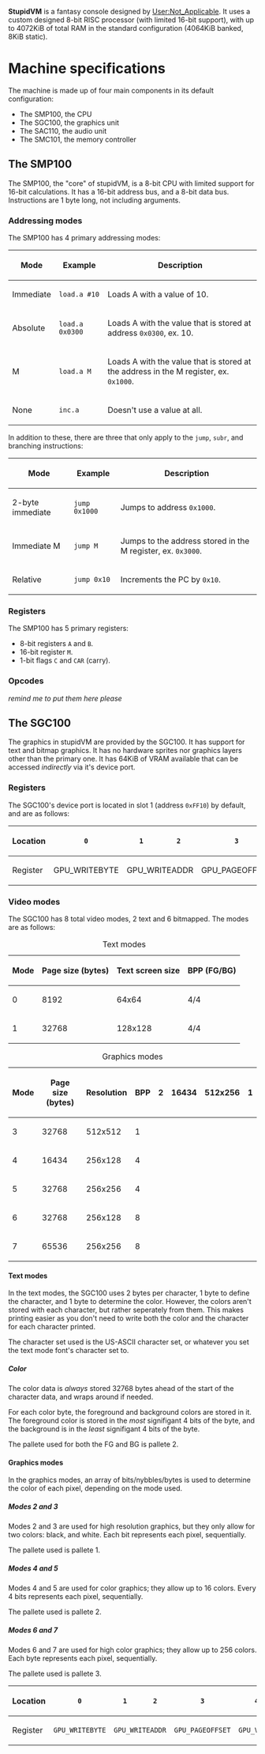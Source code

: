 '''StupidVM''' is a fantasy console designed by [[User:Not_Applicable]]. It uses a custom designed 8-bit RISC processor (with limited 16-bit support), with up to 4072KiB of total RAM in the standard configuration (4064KiB banked, 8KiB static).

= Machine specifications =

The machine is made up of four main components in its default configuration:

* The SMP100, the CPU
* The SGC100, the graphics unit
* The SAC110, the audio unit
* The SMC101, the memory controller


== The SMP100 ==
The SMP100, the "core" of stupidVM, is a 8-bit CPU with limited support for 16-bit calculations. It has a 16-bit address bus, and a 8-bit data bus. Instructions are 1 byte long, not including arguments.

=== Addressing modes ===
The SMP100 has 4 primary addressing modes:

{| class="wikitable"
! Mode !! Example !! Description
|-
| Immediate || <code>load.a #10</code> || Loads A with a value of 10.
|-
| Absolute || <code>load.a 0x0300</code> || Loads A with the value that is stored at address <code>0x0300</code>, ex. 10.
|-
| M || <code>load.a M</code> || Loads A with the value that is stored at the address in the M register, ex. <code>0x1000</code>.
|-
| None || <code>inc.a</code> || Doesn't use a value at all.
|}


In addition to these, there are three that only apply to the <code>jump</code>, <code>subr</code>, and branching instructions:
{| class="wikitable"
! Mode !! Example !! Description
|-
| 2-byte immediate || <code>jump 0x1000</code> || Jumps to address <code>0x1000</code>.
|-
| Immediate M || <code>jump M</code> || Jumps to the address stored in the M register, ex. <code>0x3000</code>.
|-
| Relative || <code>jump 0x10</code> || Increments the PC by <code>0x10</code>.
|}



=== Registers ===
The SMP100 has 5 primary registers:

* 8-bit registers <code>A</code> and <code>B</code>.
* 16-bit register <code>M</code>.
* 1-bit flags <code>C</code> and <code>CAR</code> (carry).



=== Opcodes ===
''remind me to put them here please''



== The SGC100 ==
The graphics in stupidVM are provided by the SGC100. It has support for text and bitmap graphics. It has no hardware sprites nor graphics layers other than the primary one.
It has 64KiB of VRAM available that can be accessed ''indirectly'' via it's device port.

=== Registers ===
The SGC100's device port is located in slot 1 (address <code>0xFF10</code>) by default, and are as follows:

{| class="wikitable"
!Location || <code>0</code> || <code>1</code> || <code>2</code> || <code>3</code> || <code>4</code> || <code>5</code> || <code>6</code> || <code>7</code> || <code>8</code> || <code>9</code> || <code>A</code> || <code>B</code> || <code>C</code> || <code>D</code> || <code>E</code> || <code>F</code>
|-
!Register || GPU_WRITEBYTE
|colspan="2"|GPU_WRITEADDR||GPU_PAGEOFFSET
|GPU_VMODE
|}

=== Video modes ===
The SGC100 has 8 total video modes, 2 text and 6 bitmapped. The modes are as follows:
{| class="wikitable"
|+ Text modes
|-
! Mode !! Page size (bytes) !! Text screen size !! BPP (FG/BG)
|-
| 0 || 8192 || 64x64 || 4/4
|-
| 1 || 32768 || 128x128 || 4/4
|}
{| class="wikitable"
|+ Graphics modes
|-
! Mode !! Page size (bytes) !! Resolution !! BPP
| 2 || 16434 || 512x256 || 1
|-
| 3 || 32768 || 512x512 || 1
|-
| 4 || 16434 || 256x128 || 4
|-
| 5 || 32768 || 256x256 || 4
|-
| 6 || 32768 || 256x128 || 8
|-
| 7 || 65536 || 256x256 || 8
|}

==== Text modes ====
In the text modes, the SGC100 uses 2 bytes per character, 1 byte to define the character, and 1 byte to determine the color. However, the colors aren't stored with each character, but rather seperately from them. This makes printing easier as you don't need to write both the color and the character for each character printed.

The character set used is the US-ASCII character set, or whatever you set the text mode font's character set to.



===== Color =====
The color data is ''always'' stored 32768 bytes ahead of the start of the character data, and wraps around if needed.

For each color byte, the foreground and background colors are stored in it. The foreground color is stored in the ''most'' signifigant 4 bits of the byte, and the background is in the ''least'' signifigant 4 bits of the byte.

The pallete used for both the FG and BG is pallete 2.



==== Graphics modes ====
In the graphics modes, an array of bits/nybbles/bytes is used to determine the color of each pixel, depending on the mode used.


===== Modes 2 and 3 =====
Modes 2 and 3 are used for high resolution graphics, but they only allow for two colors: black, and white. Each bit represents each pixel, sequentially.

The pallete used is pallete 1.


===== Modes 4 and 5 =====
Modes 4 and 5 are used for color graphics; they allow up to 16 colors. Every 4 bits represents each pixel, sequentially.

The pallete used is pallete 2.


===== Modes 6 and 7 =====
Modes 6 and 7 are used for high color graphics; they allow up to 256 colors. Each byte represents each pixel, sequentially.

The pallete used is pallete 3.











{|class="wikitable"
!Location || <code>0</code> || <code>1</code> || <code>2</code> || <code>3</code> || <code>4</code> || <code>5</code> || <code>6</code> || <code>7</code> || <code>8</code> || <code>9</code> || <code>A</code> || <code>B</code> || <code>C</code> || <code>D</code> || <code>E</code> || <code>F</code>
|-
!Register
|<code>GPU_WRITEBYTE</code>
|colspan="2"|<code>GPU_WRITEADDR</code>||<code>GPU_PAGEOFFSET</code>
|<code>GPU_VMODE</code>
|}

